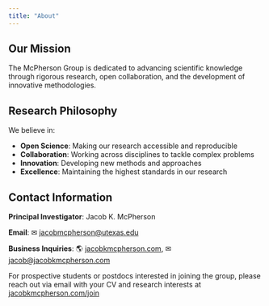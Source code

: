 ```yaml
---
title: "About"
---
```


<!--- # About the McPherson Group -->

## Our Mission

The McPherson Group is dedicated to advancing scientific knowledge through rigorous research, open collaboration, and the development of innovative methodologies.

## Research Philosophy

We believe in:

- **Open Science**: Making our research accessible and reproducible
- **Collaboration**: Working across disciplines to tackle complex problems
- **Innovation**: Developing new methods and approaches
- **Excellence**: Maintaining the highest standards in our research


<!-- This is a silent comment in markdown. It won't appear in output. -->

<!-- ## Lab Environment -->

<!-- Our group fosters a collaborative and inclusive environment where researchers at all levels can thrive and contribute to meaningful scientific discoveries. -->

<!-- ## Location -->

<!-- [University/Institution Name]  -->
<!-- [Department]  -->
<!-- [Address] -->

## Contact Information

**Principal Investigator**: Jacob K. McPherson

**Email**: &#9993; [jacobmcpherson@utexas.edu](mailto:jacobmcpherson@utexas.edu)

**Business Inquiries**: &#127758; [jacobkmcpherson.com](https://www.jacobkmcpherson.com), &#9993; [jacob@jacobkmcpherson.com](mailto:jacob@jacobkmcpherson.com)

For prospective students or postdocs interested in joining the group, please reach out via email with your CV and research interests at [jacobkmcpherson.com/join](https://www.jacobkmcpherson.com/join)
